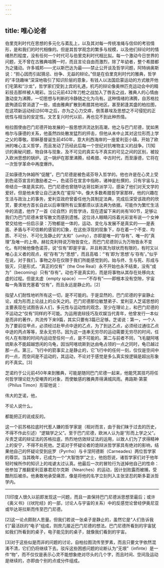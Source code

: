 ```yaml
---
---
---
```

title: 唯心论者
---




伯里克利时代在思想的多元化与紊乱上，以及其对每一传统准绳与信仰的考验情形，是和我们的时代相像的。但是其哲学观念的繁多与规模，以及他们辩论时的情绪热烈程度，没有任何一个时代可与伯里克利时代相比拟。每一个激动今日世界的问题，无不曾在古雅典喧腾一时，而且言论自由而激烈，除了年幼者，整个希腊都为之骚动。许多城邦——尤以斯巴达为最——禁止公开谈及哲学问题，阿特纳奥斯说：“担心因而引起猜忌、纷争、无益的辩论。”但是在伯里克利时代的雅典，哲学的“丰饶趣味”深深地吸引了知识阶层的意象，有钱人以法国启蒙运动的方式敞开他们宅第和“沙龙”，哲学家们受到上宾的礼遇，机巧的辩论像奥林匹克运动会中的精彩技击那样被人喝彩。当公元前432年刀枪之战加入了唇舌之战，雅典人的心情由激动变为沸腾，一切思想与判断的冷静随之化为乌有。这种情绪的沸腾，自苏格拉底殉道后曾消退了一些，或由雅典扩散到希腊其他地区。甚至躬逢其盛的柏拉图，在这项新运动经过60年之后，亦为之心力交瘁，倒羡慕埃及思想之不可侵犯的正统性与相当的安定性。文艺复兴时代以前，再也见不到此种热情。

柏拉图使由巴门尼德开始发展的一股思想洪流达到高潮，他之与巴门尼德，犹如黑格尔与康德的关系，他虽然四处散发猛烈的抨击，但他从未中止其对这位形而上学之父的尊敬。耶稣基督诞生前450年，意大利西海岸的一座爱利亚小镇，开始了欧洲的唯心主义哲学，而且发动了历经此后每一个世纪对抗唯物主义的战争。[1]知识的奥秘问题，物自体与现象，及不可见的真实与不真实的可见之间的区别，被投入欧洲思想的锅炉。这一锅炉在那里沸腾，经希腊、中古时代，而至康德，它将在一次哲学革命中再度爆炸。

正如康德为休姆所“促醒”，巴门尼德是被色诺芬导入哲学的。他也许是在心灵上受到色诺芬宣言的激励者之一，色诺芬在宣言中指称，诸神是杜撰的，只有宇宙与上帝结合一体是真实的。巴门尼德也曾随毕达哥拉斯派学习，感染了他们对天文学的爱好。但是他未曾让自己迷失在“星际”中。像大多数希腊哲学家那样，他的兴趣在生活与政治上的事务，爱利亚政府曾委任他为其制定法典，完成后深受该政府的欣赏，要求地方首长自此以后审理所有讼案都须以该法典为依据。可能作为繁忙生活中的消遣，他作了一首《论自然》的哲学诗，现在遗留下来的尚有160节，足够让我们为巴门尼德未曾写散文而感到遗憾。这位诗人眼睛闪烁着光彩宣布说一个女神曾交给他一份启示录：万物都是一体的，运动、变化与发展不是真实的——是表面、矛盾与不可信赖的感官的幻象，在这些浮现的现象下，存在着一个不变、均质、不可分、不可化及静止的“太和”（unity），亦即是唯一的“存有”、唯一的“真理”及唯一的上帝。赫拉克利特说万物皆变化，而巴门尼德则认为万物皆永不变化。有时候他像色诺芬，说“仅有”即是宇宙，并且称其为球状而有限的，有时又以唯心主义者的观点，视“存有”为“思想”，而且高唱：“‘有’即为‘思想’与‘存有’。”似乎在说，对于我们，事物之存在仅限于我们所能感觉到的。始与终、生与死、形成与毁灭，只是形式，“真正的仅有”（the One Real）永不开始也永不结束，没有“成为”（becoming）只有“存有”。动也不是真实的，而是将事物从其存在处移向太虚的过程。但是太虚（empty space）——“不存有”——即根本没有空隙，宇宙每一角落皆充塞着“仅有”，而且永远是静止的。[2]

指望人们耐性地听所有这一切，是不可能的。于是显然的，巴门尼德的宇宙静止论，成为形而上论战上的众矢之的。巴门尼德那位敏慧弟子、爱利亚人芝诺思想的主要表现在试图告诉人们，多元性与运动性的观念，至少在理论上，和巴门尼德的不运动之“仅有”同样的不可能。为运用诡辩技巧及欢娱当代青年，他曾发行一本似是而非的著作，共流传下来9篇，其实只要有3篇已足够。芝诺说：第一，一个人为了要前往甲点，必须经过赴甲点中途的乙点，为了到达乙点，必须经过通往乙点中途的丙点等等，至永无穷尽。因为这一连串无穷尽的运动需要无穷尽的时间，任何人在有限的时间内运动至任何一点，是不可能的。第二与前者不同，飞毛腿阿喀琉斯永不能超越悠闲的乌龟，因当阿喀琉斯到达由龟占领的一点之同时，龟已越过那一点。第三，飞行中的箭事实上是静止的，它飞行中的任何一刻，仅仅是空间中的一点，而空间是不运动的，其运动，不论对于感觉是多么真实按逻辑是超出形象的不真实。[3]

芝诺约于公元前450年来到雅典，可能是随同巴门尼德一起来，他能凭其技巧将任何哲学理论贬为受嘲弄的对象，而使敏感的雅典弄得满城风雨。弗路斯·第蒙（Philus Timon）形容他说：

伟大的芝诺，他，

不论人说什么，

都能把正的说成反的。



这一个前苏格拉底时代惹人嫌的哲学家是（相对而言，由于我们昧于过去的历史，不得不作此引述）“逻辑学之父”。至于巴门尼德，欧洲人认为是“形而上学之父”。斥责芝诺的辩证法的苏格拉底，热烈地仿效辩证法的运用，以致人们为了求得精神上的安宁，不得不处死他。芝诺对于怀疑论者的诡辩派哲学家具有绝对的影响，结果他自己的怀疑论受到庇罗（Pyrrho）与卡涅阿德斯（Carneades）两位哲学家的尊崇。当其晚年，已成为一个“大智饱学”之士，他抱怨说，诸哲学家们对于他年轻时候所作的知识上的戏谑太过认真。他最后一次的冒险行为送掉他自己的性命：他参加了推翻爱利亚暴君尼尔克斯（Nearches）的运动，因计划败露而被捕，受酷刑后被杀。他勇敢地承受痛苦，像是将他的名字立刻列入主张坚忍的斯多葛派哲学内。



* * *



[1]印度人很久以前即发现这一问题，而且一直保持巴门尼德派思想至最后；或许《奥义书》（《吠陀经》的一部，讨论人与宇宙的关系）中的反感觉论曾经伊奥尼亚或毕达哥拉斯而传至巴门尼德。

[2]这一论点颇耐人思量。但我们若说一张桌子是静止的，虽然它是“人们告诉我们”最活跃的“电子”组成，则庶几接近巴门尼德的想法。巴门尼德所看到的宇宙犹如我们所看到的桌子，电子能见到的桌子，就像我们看到的宇宙。

[3]对于这些似是而非的问题的讨论，自柏拉图流传至罗素，而且只要文字依然混淆不清，它们仍将继续下去。驳斥这些困惑问题的论断认为“无垠”（infinte）是一件“物”，而不仅仅是表示心灵不能想象绝对尽头的几个字，而且时间、空间及运动是继续的，亦即由个别的点或分件组成。